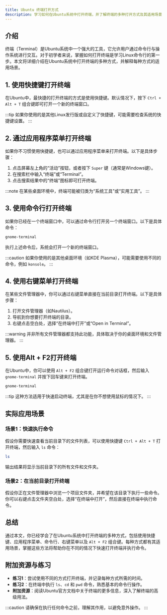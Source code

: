 ```yaml
---
title: Ubuntu 终端打开方式
description: 学习如何在Ubuntu系统中打开终端，并了解终端的多种打开方式及其适用场景。
---
```


## 介绍

终端（Terminal）是Ubuntu系统中一个强大的工具，它允许用户通过命令行与操作系统进行交互。对于初学者来说，掌握如何打开终端是学习Linux命令行的第一步。本文将详细介绍在Ubuntu系统中打开终端的多种方式，并解释每种方式的适用场景。

## 1. 使用快捷键打开终端

在Ubuntu中，最快捷的打开终端的方式是使用快捷键。默认情况下，按下 `Ctrl + Alt + T` 组合键即可打开一个新的终端窗口。

:::tip
如果你使用的是其他Linux发行版或自定义了快捷键，可能需要检查系统的快捷键设置。
:::

## 2. 通过应用程序菜单打开终端

如果你不习惯使用快捷键，也可以通过应用程序菜单来打开终端。以下是具体步骤：

1. 点击屏幕左上角的“活动”按钮，或者按下 `Super` 键（通常是Windows键）。
2. 在搜索栏中输入“终端”或“Terminal”。
3. 点击搜索结果中的“终端”图标即可打开终端。

:::note
在某些桌面环境中，终端可能被归类为“系统工具”或“实用工具”。
:::

## 3. 使用命令行打开终端

如果你已经在一个终端窗口中，可以通过命令行打开另一个终端窗口。以下是具体命令：

```bash
gnome-terminal
```

执行上述命令后，系统会打开一个新的终端窗口。

:::caution
如果你使用的是其他桌面环境（如KDE Plasma），可能需要使用不同的命令，例如 `konsole`。
:::

## 4. 使用右键菜单打开终端

在某些文件管理器中，你可以通过右键菜单直接在当前目录打开终端。以下是具体步骤：

1. 打开文件管理器（如Nautilus）。
2. 导航到你想要打开终端的目录。
3. 右键点击空白处，选择“在终端中打开”或“Open in Terminal”。

:::warning
并非所有文件管理器都支持此功能，具体取决于你的桌面环境和文件管理器。
:::

## 5. 使用Alt + F2打开终端

在Ubuntu中，你可以使用 `Alt + F2` 组合键打开运行命令对话框，然后输入 `gnome-terminal` 并按下回车键来打开终端。

```bash
gnome-terminal
```

:::tip
这种方法适用于快速启动终端，尤其是在你不想使用鼠标的情况下。
:::

## 实际应用场景

### 场景1：快速执行命令

假设你需要快速查看当前目录下的文件列表，可以使用快捷键 `Ctrl + Alt + T` 打开终端，然后输入 `ls` 命令：

```bash
ls
```

输出结果将显示当前目录下的所有文件和文件夹。

### 场景2：在当前目录打开终端

假设你正在文件管理器中浏览一个项目文件夹，并希望在该目录下执行一些命令。你可以右键点击文件夹空白处，选择“在终端中打开”，然后直接在终端中执行命令。

## 总结

通过本文，你已经学会了在Ubuntu系统中打开终端的多种方式，包括使用快捷键、应用程序菜单、命令行、右键菜单以及 `Alt + F2` 组合键。每种方式都有其适用场景，掌握这些方法将帮助你在不同的情况下快速打开终端并执行命令。

## 附加资源与练习

- **练习1**：尝试使用不同的方式打开终端，并记录每种方式所需的时间。
- **练习2**：在终端中执行 `ls`、`cd` 和 `pwd` 命令，熟悉基本的命令行操作。
- **附加资源**：阅读Ubuntu官方文档中关于终端的更多信息，深入了解终端的高级用法。

:::caution
请确保在执行任何命令之前，理解其作用，以避免意外操作。
:::